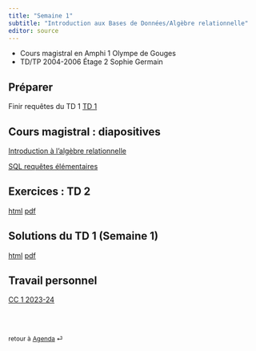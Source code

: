 ```yaml
---
title: "Semaine 1"
subtitle: "Introduction aux Bases de Données/Algèbre relationnelle"
editor: source
---
```


::: callout-important

-   Cours magistral en Amphi 1 Olympe de Gouges 
-   TD/TP 2004-2006 Étage 2 Sophie Germain

:::

## Préparer

Finir requêtes du TD 1 [TD 1](/workshops/td1.html) 

## Cours magistral : diapositives

[Introduction à l'algèbre relationnelle](/slides/SQL_0.html)

[SQL requêtes élémentaires](/slides/SQL_1.html)


## Exercices : TD 2

[html](/workshops/td2.html)  [pdf](/workshops/td2.pdf)

## Solutions du  TD 1  (Semaine 1)

[html](/solutions/workshops/td1.html)  [pdf](/solutions/workshops/td1.pdf)


## Travail personnel

[CC 1 2023-24](/exams/cc1-2023-10-27.html)

<br><br>

::: {style="font-size: 0.875em;"}
retour à [Agenda](/ "Agenda du cours") ⏎
:::
